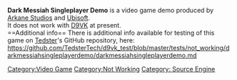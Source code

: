 <strong>Dark Messiah Singleplayer Demo</strong> is a video game demo produced by [[Arkane Studios]] and [[Ubisoft]].
<br />
It does not work with [[D9VK]] at present.
<br />
==Additional info==
There is additional info available for testing of this game on [[User:Tedster|Tedster]]'s GitHub repository, here:
<br />
https://github.com/TedsterTech/d9vk_test/blob/master/tests/not_working/darkmessiahsingleplayerdemo/darkmessiahsingleplayerdemo.md

[[Category:Video Game]]
[[Category:Not Working]]
[[Category: Source Engine]]
